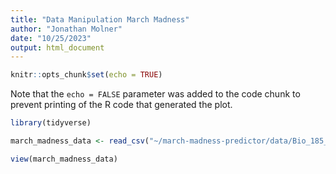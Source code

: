 ```yaml
---
title: "Data Manipulation March Madness"
author: "Jonathan Molner"
date: "10/25/2023"
output: html_document
---
```


```r
knitr::opts_chunk$set(echo = TRUE)
```


Note that the `echo = FALSE` parameter was added to the code chunk to prevent printing of the R code that generated the plot.


```r
library(tidyverse)
```

```r
march_madness_data <- read_csv("~/march-madness-predictor/data/Bio_185_March_Madness_Data.csv")
```


```r
view(march_madness_data)
```


